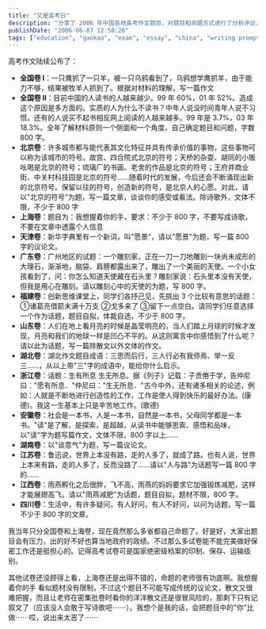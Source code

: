 ```yaml
---
title: "又是高考日"
description: "分享了 2006 年中国各地高考作文题目，对题目和命题方式进行了分析评论，特别关注上海卷的命题思路和可能的写作方向。"
publishDate: "2006-06-07 12:50:26"
tags: ["education", "gaokao", "exam", "essay", "china", "writing prompt"]
---
```


高考作文陆续公布了：

- **全国卷 I**：一只鹰抓了一只羊，被一只乌鸦看到了，乌鸦想学鹰抓羊，由于能力不够，结果被牧羊人抓到了。根据对材料的理解，写一篇作文
- **全国卷 II**：目前中国的人读书的人越来越少。99 年 60%，01 年 52%。造成这个原因是多方面的。实质的人为什么不读书？中年人说没时间青年人说不习惯。还有的人说买不起书相反网上阅读的人越来越多。99 年是 3.7%，03 年 18.3%。全年了解材料原则一个侧面和一个角度，自己确定题目和问题，字数 800 字。
- **北京卷**：许多城市都与能代表其文化特征并具有传承价值的事物，这些事物可以称为该城市的符号。故宫、四合院式北京的符号；天桥的杂耍、胡同的小贩吆喝是北京的符号；琉璃厂的书画、老舍的作品是北京的符号；王府井商业街、中关村科技园是北京的符号......随着时代的发展，今后还会不断涌现出新的北京符号。保留以往的符号，创造新的符号，是北京人的心愿。对此，请以"北京的符号"为题，写一篇文章，谈谈你的感受或看法。除诗歌外，文体不限，不少于 800 字
- **上海卷**：题目为：我想握着你的手，要求：不少于 800 字，不要写成诗歌，不要在文章中透露个人信息
- **天津卷**：新华字典里有一个新词，叫"愿景"，请以"愿景"为题，写一篇 800 字的议论文。
- **广东卷**：广州地区的试题：一个雕刻家，正在一刀一刀地雕刻一块尚未成形的大理石，渐渐地，脑袋、肩膀都露出来了，雕出了一个美丽的天使。一个小女孩看到了，问：你怎么知道天使藏在石头里？雕刻家说：石头里本没有天使，但我是用心在雕刻。请以雕刻心中的天使的为题，写 800 字。
- **福建卷**：创新思维课堂上，同学们各抒己见，先挑出 3 个比较有意思的话题：①诸葛亮借箭未满十万支 ②戈多来了 ③留下一点空白。请同学们任意选择一个作为话题，题目自拟，体裁自选，不少于 800 字。
- **山东卷**：人们在地上看月亮的时候是晶莹明亮的，当人们踏上月球的时候才发现，月亮和我们的地球一样是凹凸不平的。从这则寓言中你感悟到了什么呢？请以此为话题，写一篇除散文以外文体的作文。
- **湖北卷**：湖北作文题目成语：三思而后行，三人行必有我师焉、举一反三……，从以上带"三"字的成语中，能给你什么启示。
- **浙江卷**：话题：生有所息 生无所息。据《列子》记载：子贡倦于学，告仲尼曰："愿有所息．"仲尼曰："生无所息．"古今中外，还有诸多相关的论述，例如：人就是不断地进行创造性的工作，工作是使人得到快乐的最好办法。(康德)。我这一生基本上只是辛苦地工作。(歌德)
- **安徽卷**：社会是一本书，人是一本书，自然是一本书，父母同学都是一本书。"读"是了解，是探索，是超越，从读书中能够思索、感悟和品味，以"读"字为题写篇作文，文体不限，800 字以上……
- **湖南卷**：以"谈意气"为题，写一篇议论文。
- **江苏卷**：鲁迅说，世界上本没有路，走的人多了，就成了路。也有人说，世界上本来有路，走的人多了，反而没路了……请以"人与路"为话题写一篇 800 字的……
- **江西卷**：雨燕孵化之后很胖，飞不高，雨燕的妈妈要求它加强锻炼减肥，这样才能展翅高飞。请以"雨燕减肥"为话题，题目自拟，题材不限，800 字。
- **四川卷**：生活中，有许多疑问，有人好问，有人不好问，以问为话题，写一篇不少于 800 字的文章。

我当年只分全国卷和上海卷，现在竟然那么多省都自己命题了。好是好，大家出题目会有压力，出的好不好也算当地政府的政绩。不过那么多试卷能不能完美做好保密工作还是挺担心的。记得高考试卷可是国家绝密级档案的印制、保存、运输级别。

其他试卷还没顾得上看，上海卷还是出得不错的，命题的老师很有功底啊。我想握着你的手 看似题材没有限制，不过这个题目不可能写成传统的议论文，散文又很难把握，而且让老师在密集批卷时看你的洋洋散文还是很冒风险的，那剩下只有记叙文了（应该没人会敢于写诗歌吧⋯⋯）。我想个是我的话，会把题目中的"你"比做⋯⋯哎，说出来太恶了⋯⋯
